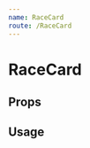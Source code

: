 ```yaml
---
name: RaceCard
route: /RaceCard
---
```



# RaceCard

## Props

<Props of={RaceCard} />

## Usage

<Playground>
  <ThemeProvider theme={theme}>
    <RaceCard
      candidates={mockAvatars}
      title="Boulder City Council"
      date="Oct 4, 2017"
    />
  </ThemeProvider>
</Playground>

